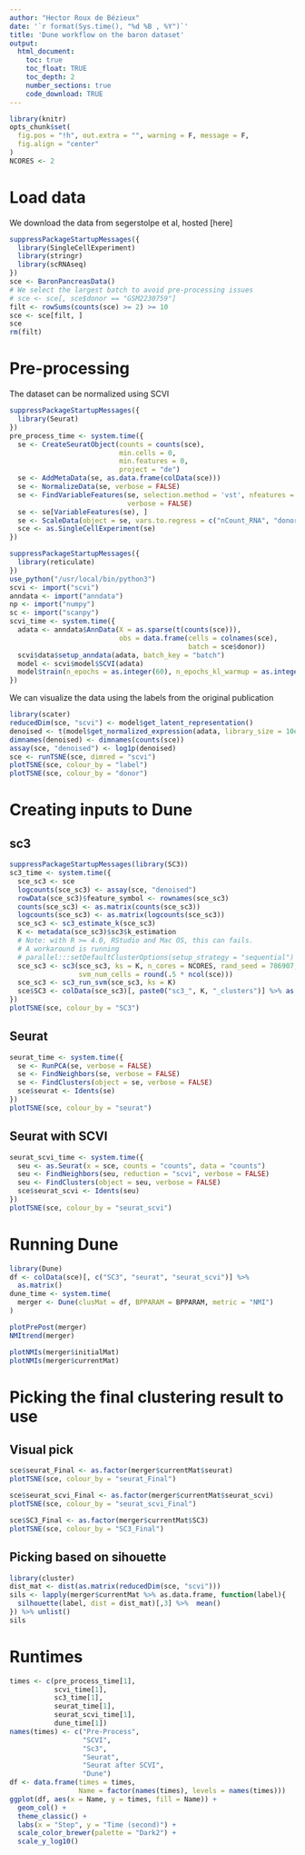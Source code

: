 ```yaml
---
author: "Hector Roux de Bézieux"
date: '`r format(Sys.time(), "%d %B , %Y")`'
title: 'Dune workflow on the baron dataset'
output:
  html_document:
    toc: true
    toc_float: TRUE
    toc_depth: 2
    number_sections: true
    code_download: TRUE
---
```


```r
library(knitr)
opts_chunk$set(
  fig.pos = "!h", out.extra = "", warning = F, message = F,
  fig.align = "center"
)
NCORES <- 2
```

# Load data

We download the data from segerstolpe et al, hosted [here]

```r
suppressPackageStartupMessages({
  library(SingleCellExperiment)
  library(stringr)
  library(scRNAseq)
})
sce <- BaronPancreasData()
# We select the largest batch to avoid pre-processing issues
# sce <- sce[, sce$donor == "GSM2230759"]
filt <- rowSums(counts(sce) >= 2) >= 10
sce <- sce[filt, ]
sce
rm(filt)
```

# Pre-processing

The dataset can be normalized using SCVI 

```r
suppressPackageStartupMessages({
  library(Seurat)
})
pre_process_time <- system.time({
  se <- CreateSeuratObject(counts = counts(sce),
                           min.cells = 0,
                           min.features = 0,
                           project = "de")
  se <- AddMetaData(se, as.data.frame(colData(sce)))
  se <- NormalizeData(se, verbose = FALSE)
  se <- FindVariableFeatures(se, selection.method = 'vst', nfeatures = 4000,
                             verbose = FALSE)
  se <- se[VariableFeatures(se), ]
  se <- ScaleData(object = se, vars.to.regress = c("nCount_RNA", "donor"))
  sce <- as.SingleCellExperiment(se)
})
```

```r
suppressPackageStartupMessages({
  library(reticulate)
})
use_python("/usr/local/bin/python3")
scvi <- import("scvi")
anndata <- import("anndata")
np <- import("numpy")
sc <- import("scanpy")
scvi_time <- system.time({
  adata <- anndata$AnnData(X = as.sparse(t(counts(sce))),
                           obs = data.frame(cells = colnames(sce),
                                            batch = sce$donor))
  scvi$data$setup_anndata(adata, batch_key = "batch")
  model <- scvi$model$SCVI(adata)
  model$train(n_epochs = as.integer(60), n_epochs_kl_warmup = as.integer(30))
})
```

We can visualize the data using the labels from the original publication

```r
library(scater)
reducedDim(sce, "scvi") <- model$get_latent_representation()
denoised <- t(model$get_normalized_expression(adata, library_size = 10e4))
dimnames(denoised) <- dimnames(counts(sce))
assay(sce, "denoised") <- log1p(denoised)
sce <- runTSNE(sce, dimred = "scvi")
plotTSNE(sce, colour_by = "label")
plotTSNE(sce, colour_by = "donor")
```

# Creating inputs to Dune
## sc3

```r
suppressPackageStartupMessages(library(SC3))
sc3_time <- system.time({
  sce_sc3 <- sce
  logcounts(sce_sc3) <- assay(sce, "denoised")
  rowData(sce_sc3)$feature_symbol <- rownames(sce_sc3)
  counts(sce_sc3) <- as.matrix(counts(sce_sc3))
  logcounts(sce_sc3) <- as.matrix(logcounts(sce_sc3))
  sce_sc3 <- sc3_estimate_k(sce_sc3)
  K <- metadata(sce_sc3)$sc3$k_estimation
  # Note: with R >= 4.0, RStudio and Mac OS, this can fails. 
  # A workaround is running 
  # parallel:::setDefaultClusterOptions(setup_strategy = "sequential")
  sce_sc3 <- sc3(sce_sc3, ks = K, n_cores = NCORES, rand_seed = 786907,
                 svm_num_cells = round(.5 * ncol(sce)))
  sce_sc3 <- sc3_run_svm(sce_sc3, ks = K)    
  sce$SC3 <- colData(sce_sc3)[, paste0("sc3_", K, "_clusters")] %>% as.factor()
})
plotTSNE(sce, colour_by = "SC3")
```

## Seurat 

```r
seurat_time <- system.time({
  se <- RunPCA(se, verbose = FALSE)
  se <- FindNeighbors(se, verbose = FALSE)
  se <- FindClusters(object = se, verbose = FALSE)
  sce$seurat <- Idents(se)
})
plotTSNE(sce, colour_by = "seurat")
```

## Seurat with SCVI

```r
seurat_scvi_time <- system.time({
  seu <- as.Seurat(x = sce, counts = "counts", data = "counts")
  seu <- FindNeighbors(seu, reduction = "scvi", verbose = FALSE)
  seu <- FindClusters(object = seu, verbose = FALSE)
  sce$seurat_scvi <- Idents(seu)
})
plotTSNE(sce, colour_by = "seurat_scvi")
```

# Running Dune

```r
library(Dune)
df <- colData(sce)[, c("SC3", "seurat", "seurat_scvi")] %>%
  as.matrix()
dune_time <- system.time(
  merger <- Dune(clusMat = df, BPPARAM = BPPARAM, metric = "NMI")
)
```

```r
plotPrePost(merger)
NMItrend(merger)
```

```r
plotNMIs(merger$initialMat)
plotNMIs(merger$currentMat)
```

# Picking the final clustering result to use
## Visual pick

```r
sce$seurat_Final <- as.factor(merger$currentMat$seurat)
plotTSNE(sce, colour_by = "seurat_Final")
```

```r
sce$seurat_scvi_Final <- as.factor(merger$currentMat$seurat_scvi)
plotTSNE(sce, colour_by = "seurat_scvi_Final")
```

```r
sce$SC3_Final <- as.factor(merger$currentMat$SC3)
plotTSNE(sce, colour_by = "SC3_Final")
```

## Picking based on sihouette

```r
library(cluster)
dist_mat <- dist(as.matrix(reducedDim(sce, "scvi")))
sils <- lapply(merger$currentMat %>% as.data.frame, function(label){
  silhouette(label, dist = dist_mat)[,3] %>%  mean()
}) %>% unlist()
sils
```

# Runtimes

```r
times <- c(pre_process_time[1],
           scvi_time[1],
           sc3_time[1],
           seurat_time[1],
           seurat_scvi_time[1],
           dune_time[1])
names(times) <- c("Pre-Process",
                  "SCVI",
                  "Sc3",
                  "Seurat",
                  "Seurat after SCVI",
                  "Dune")
df <- data.frame(times = times,
                 Name = factor(names(times), levels = names(times)))
ggplot(df, aes(x = Name, y = times, fill = Name)) +
  geom_col() +
  theme_classic() +
  labs(x = "Step", y = "Time (second)") +
  scale_color_brewer(palette = "Dark2") +
  scale_y_log10()
```